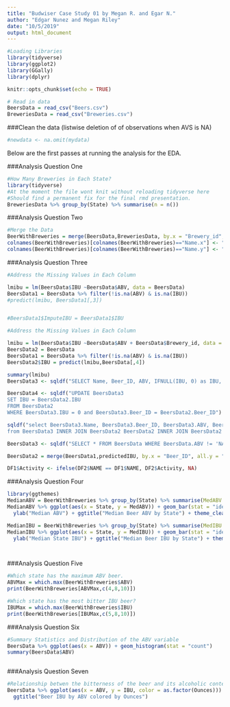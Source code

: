 ```yaml
---
title: "Budwiser Case Study 01 by Megan R. and Egar N."
author: "Edgar Nunez and Megan Riley"
date: "10/5/2019"
output: html_document
---
```


```r
#Loading Libraries
library(tidyverse)
library(ggplot2)
library(GGally)
library(dplyr)

knitr::opts_chunk$set(echo = TRUE)

# Read in data
BeersData = read_csv("Beers.csv")
BreweriesData = read_csv("Breweries.csv")


```

###Clean the data (listwise deletion of of observations when AVS is NA)
```r
#newdata <- na.omit(mydata)

```


Below are the first passes at running the analysis for the EDA.  

###Analysis Question One

```r
#How Many Breweries in Each State? 
library(tidyverse)
#At the moment the file wont knit without reloading tidyverse here
#Should find a permanent fix for the final rmd presentation.
BreweriesData %>% group_by(State) %>% summarise(n = n())


```

###Analysis Question Two

```r
#Merge the Data 
BeerWithBreweries = merge(BeersData,BreweriesData, by.x = "Brewery_id", by.y = "Brew_ID")
colnames(BeerWithBreweries)[colnames(BeerWithBreweries)=="Name.x"] <- "Beer_Name"
colnames(BeerWithBreweries)[colnames(BeerWithBreweries)=="Name.y"] <- "Brewery_Name"


```


###Analysis Question Three

```r
#Address the Missing Values in Each Column

lmibu = lm(BeersData$IBU ~BeersData$ABV, data = BeersData)
BeersData1 = BeersData %>% filter(!is.na(ABV) & is.na(IBU))
#predict(lmibu, BeersData1[,3])


#BeersData1$ImputeIBU = BeersData1$IBU 

#Address the Missing Values in Each Column

lmibu = lm(BeersData$IBU ~BeersData$ABV + BeersData$Brewery_id, data = BeersData)
BeersData2 = BeersData
BeersData1 = BeersData %>% filter(!is.na(ABV) & is.na(IBU))
BeersData2$IBU = predict(lmibu,BeersData[,4])

summary(lmibu)
BeersData3 <- sqldf("SELECT Name, Beer_ID, ABV, IFNULL(IBU, 0) as IBU, Brewery_id, Style, Ounces FROM BeersData")

BeersData4 <- sqldf("UPDATE BeersData3
SET IBU = BeersData2.IBU
FROM BeersData2
WHERE BeersData3.IBU = 0 and BeersData3.Beer_ID = BeersData2.Beer_ID")

sqldf("select BeersData3.Name, BeersData3.Beer_ID, BeersData3.ABV, BeersData3.IBU, BeersData3.Brewery_id, BeersData3.Style, BeersData3.Ounces, BeersData2.IBU
from BeersData3 INNER JOIN BeersData2 BeersData2 INNER JOIN BeersData2 on BeersData3.IBU = 0 and BeersData3.Beer_ID = BeersData2.Beer_ID")

BeersData3 <- sqldf("SELECT * FROM BeersData WHERE BeersData.ABV != 'NA' and BeersData.IBU != 'NA'")

BeersData2 = merge(BeersData1,predictedIBU, by.x = "Beer_ID", all.y = "Beer_ID")

DF1$Activity <- ifelse(DF2$NAME == DF1$NAME, DF2$Activity, NA)


```

###Analysis Question Four

```r
library(ggthemes)
MedianABV = BeerWithBreweries %>% group_by(State) %>% summarise(MedABV = median(ABV, na.rm = TRUE))
MedianABV %>% ggplot(aes(x = State, y = MedABV)) + geom_bar(stat = "identity", fill = "light green") +
  ylab("Median ABV") + ggtitle("Median Beer ABV by State") + theme_clean()

MedianIBU = BeerWithBreweries %>% group_by(State) %>% summarise(MedIBU = median(IBU, na.rm = TRUE))
MedianIBU %>% ggplot(aes(x = State, y = MedIBU)) + geom_bar(stat = "identity", fill = "light blue")+
  ylab("Median State IBU") + ggtitle("Median Beer IBU by State") + theme_clean()




```



###Analysis Question Five

```r
#Which state has the maximum ABV beer. 
ABVMax = which.max(BeerWithBreweries$ABV)
print(BeerWithBreweries[ABVMax,c(4,8,10)])

#Which state has the most bitter IBU beer? 
IBUMax = which.max(BeerWithBreweries$IBU)
print(BeerWithBreweries[IBUMax,c(5,8,10)])

```

###Analysis Question Six

```r
#Summary Statistics and Distribution of the ABV variable
BeersData %>% ggplot(aes(x = ABV)) + geom_histogram(stat = "count")
summary(BeersData$ABV)



```

###Analysis Question Seven

```r
#Relationship betwen the bitterness of the beer and its alcoholic content, Scaatter plot and discussing 
BeersData %>% ggplot(aes(x = ABV, y = IBU, color = as.factor(Ounces))) + geom_point() +
  ggtitle("Beer IBU by ABV colored by Ounces")


```
